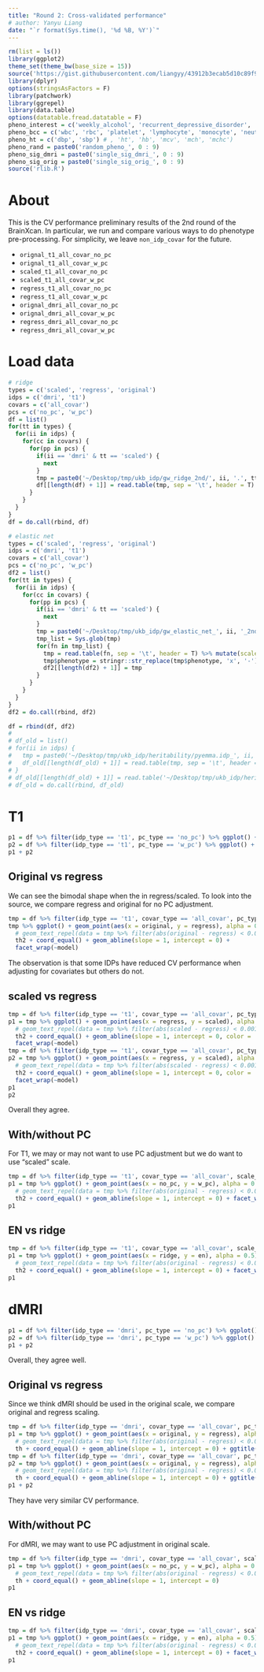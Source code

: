 ```yaml
---
title: "Round 2: Cross-validated performance"
# author: Yanyu Liang
date: "`r format(Sys.time(), '%d %B, %Y')`"
---
```


```r
rm(list = ls())
library(ggplot2)
theme_set(theme_bw(base_size = 15))
source('https://gist.githubusercontent.com/liangyy/43912b3ecab5d10c89f9d4b2669871c9/raw/3ca651cfa53ffccb8422f432561138a46e93710f/my_ggplot_theme.R')
library(dplyr)
options(stringsAsFactors = F)
library(patchwork)
library(ggrepel)
library(data.table)
options(datatable.fread.datatable = F)
pheno_interest = c('weekly_alcohol', 'recurrent_depressive_disorder', 'parent_depression', 'parent_AD', 'handedness', 'daily_coffee', 'daily_cigarettes')
pheno_bcc = c('wbc', 'rbc', 'platelet', 'lymphocyte', 'monocyte', 'neutrophil', 'eosinophil', 'basophil')
pheno_ht = c('dbp', 'sbp') # , 'ht', 'hb', 'mcv', 'mch', 'mchc')
pheno_rand = paste0('random_pheno_', 0 : 9)
pheno_sig_dmri = paste0('single_sig_dmri_', 0 : 9)
pheno_sig_orig = paste0('single_sig_orig_', 0 : 9)
source('rlib.R')
```

# About

This is the CV performance preliminary results of the 2nd round of the BrainXcan. 
In particular, we run and compare various ways to do phenotype pre-processing.
For simplicity, we leave `non_idp_covar` for the future.

* `orignal_t1_all_covar_no_pc`
* `orignal_t1_all_covar_w_pc`
* `scaled_t1_all_covar_no_pc`
* `scaled_t1_all_covar_w_pc`
* `regress_t1_all_covar_no_pc`
* `regress_t1_all_covar_w_pc`
* `orignal_dmri_all_covar_no_pc`
* `orignal_dmri_all_covar_w_pc`
* `regress_dmri_all_covar_no_pc`
* `regress_dmri_all_covar_w_pc`

# Load data

```r
# ridge
types = c('scaled', 'regress', 'original')
idps = c('dmri', 't1')
covars = c('all_covar')
pcs = c('no_pc', 'w_pc')
df = list()
for(tt in types) {
  for(ii in idps) {
    for(cc in covars) {
      for(pp in pcs) {
        if(ii == 'dmri' & tt == 'scaled') {
          next
        }
        tmp = paste0('~/Desktop/tmp/ukb_idp/gw_ridge_2nd/', ii, '.', tt, '.', cc, '.', pp, '.perf.tsv.gz')
        df[[length(df) + 1]] = read.table(tmp, sep = '\t', header = T) %>% mutate(scale_type = tt, idp_type = ii, pc_type = pp, covar_type = cc, model = 'ridge')
      }
    }
  }
}
df = do.call(rbind, df)

# elastic net
types = c('scaled', 'regress', 'original')
idps = c('dmri', 't1')
covars = c('all_covar')
pcs = c('no_pc', 'w_pc')
df2 = list()
for(tt in types) {
  for(ii in idps) {
    for(cc in covars) {
      for(pp in pcs) {
        if(ii == 'dmri' & tt == 'scaled') {
          next
        }
        tmp = paste0('~/Desktop/tmp/ukb_idp/gw_elastic_net_', ii, '_2nd/', ii, '.', tt, '.', cc, '.', pp, '/*tsv')
        tmp_list = Sys.glob(tmp)
        for(fn in tmp_list) {
          tmp = read.table(fn, sep = '\t', header = T) %>% mutate(scale_type = tt, idp_type = ii, pc_type = pp, covar_type = cc, model = 'en')
          tmp$phenotype = stringr::str_replace(tmp$phenotype, 'x', '-')
          df2[[length(df2) + 1]] = tmp
        }
      }
    }
  }
}
df2 = do.call(rbind, df2)

df = rbind(df, df2)
# 
# df_old = list()
# for(ii in idps) {
#   tmp = paste0('~/Desktop/tmp/ukb_idp/heritability/pyemma.idp_', ii, '.tsv.gz')
#   df_old[[length(df_old) + 1]] = read.table(tmp, sep = '\t', header = T) %>% mutate(idp_type = ii)
# }
# df_old[[length(df_old) + 1]] = read.table('~/Desktop/tmp/ukb_idp/heritability/pyemma.idp_original.tsv.gz', sep = '\t', header = T) %>% mutate(idp_type = 'original')
# df_old = do.call(rbind, df_old)
```

<!-- ```{r, fig.width=3, fig.height=3} -->
<!-- df_old %>% ggplot() + geom_histogram(aes(x = h2)) + facet_wrap( ~ idp_type, ncol = 1, scales = 'free_y') + ggtitle('Previous results') -->
<!-- ``` -->

# T1

```r
p1 = df %>% filter(idp_type == 't1', pc_type == 'no_pc') %>% ggplot() + geom_histogram(aes(x = Spearman)) + facet_grid(scale_type ~ model) + ggtitle('T1: no PC adjustment') + th2
p2 = df %>% filter(idp_type == 't1', pc_type == 'w_pc') %>% ggplot() + geom_histogram(aes(x = Spearman)) + facet_grid(scale_type ~ model) + ggtitle('T1: with PC adjustment') + th2
p1 + p2
```


## Original vs regress

We can see the bimodal shape when the in regress/scaled. 
To look into the source, we compare regress and original for no PC adjustment.

```r
tmp = df %>% filter(idp_type == 't1', covar_type == 'all_covar', pc_type == 'no_pc') %>% reshape2::dcast(phenotype + model ~ scale_type, value.var = 'Spearman')
tmp %>% ggplot() + geom_point(aes(x = original, y = regress), alpha = 0.5) + 
  # geom_text_repel(data = tmp %>% filter(abs(original - regress) < 0.001), aes(x = original, y = regress, label = phenotype), size = 3) + 
  th2 + coord_equal() + geom_abline(slope = 1, intercept = 0) +
  facet_wrap(~model)
```

The observation is that some IDPs have reduced CV performance when adjusting for covariates but others do not. 

<!-- ```{r, fig.width=4, fig.height=4} -->
<!-- tmp = inner_join(df_old %>% filter(idp_type == 'original'), df %>% filter(idp_type == 't1', covar_type == 'all_covar', scale_type == 'original', pc_type == 'no_pc'), by = 'phenotype', suffix = c('.old', '.new')) -->
<!-- tmp %>% ggplot() + geom_point(aes(x = h2.new, y = h2.old), alpha = 0.5) +  -->
<!--   geom_text_repel(data = tmp %>% filter(abs(h2.new - h2.old) < 0.001), aes(x = h2.old, y = h2.new, label = phenotype), size = 3) + -->
<!--   th + coord_equal() + geom_abline(slope = 1, intercept = 0) -->
<!-- ``` -->


## scaled vs regress

```r
tmp = df %>% filter(idp_type == 't1', covar_type == 'all_covar', pc_type == 'no_pc') %>% reshape2::dcast(phenotype + model ~ scale_type, value.var = 'Spearman')
p1 = tmp %>% ggplot() + geom_point(aes(x = regress, y = scaled), alpha = 0.5) + 
  # geom_text_repel(data = tmp %>% filter(abs(scaled - regress) < 0.001), aes(x = regress, y = scaled, label = phenotype), size = 3) + 
  th2 + coord_equal() + geom_abline(slope = 1, intercept = 0, color = 'gray') + ggtitle('no PC') +
  facet_wrap(~model)
tmp = df %>% filter(idp_type == 't1', covar_type == 'all_covar', pc_type == 'w_pc') %>% reshape2::dcast(phenotype + model ~ scale_type, value.var = 'Spearman')
p2 = tmp %>% ggplot() + geom_point(aes(x = regress, y = scaled), alpha = 0.5) + 
  # geom_text_repel(data = tmp %>% filter(abs(scaled - regress) < 0.001), aes(x = regress, y = scaled, label = phenotype), size = 3) + 
  th2 + coord_equal() + geom_abline(slope = 1, intercept = 0, color = 'gray') + ggtitle('with PC') +
  facet_wrap(~model)
p1
p2
```

Overall they agree.


## With/without PC

For T1, we may or may not want to use PC adjustment but we do want to use "scaled" scale.

```r
tmp = df %>% filter(idp_type == 't1', covar_type == 'all_covar', scale_type == 'scaled') %>% reshape2::dcast(phenotype + model ~ pc_type, value.var = 'Spearman')
p1 = tmp %>% ggplot() + geom_point(aes(x = no_pc, y = w_pc), alpha = 0.5) + 
  # geom_text_repel(data = tmp %>% filter(abs(original - regress) < 0.001), aes(x = original, y = regress, label = phenotype), size = 3) + 
  th2 + coord_equal() + geom_abline(slope = 1, intercept = 0) + facet_wrap(~ model)
p1
```

## EN vs ridge

```r
tmp = df %>% filter(idp_type == 't1', covar_type == 'all_covar', scale_type == 'scaled') %>% reshape2::dcast(phenotype + pc_type ~ model, value.var = 'Spearman')
p1 = tmp %>% ggplot() + geom_point(aes(x = ridge, y = en), alpha = 0.5) + 
  # geom_text_repel(data = tmp %>% filter(abs(original - regress) < 0.001), aes(x = original, y = regress, label = phenotype), size = 3) + 
  th2 + coord_equal() + geom_abline(slope = 1, intercept = 0) + facet_wrap(~ pc_type)
p1
```

# dMRI

```r
p1 = df %>% filter(idp_type == 'dmri', pc_type == 'no_pc') %>% ggplot() + geom_histogram(aes(x = Spearman)) + facet_grid(scale_type ~ model) + ggtitle('dMRI: no PC adjustment') + th2
p2 = df %>% filter(idp_type == 'dmri', pc_type == 'w_pc') %>% ggplot() + geom_histogram(aes(x = Spearman)) + facet_grid(scale_type ~ model) + ggtitle('dMRI: with PC adjustment') + th2
p1 + p2
```

Overall, they agree well.

<!-- ## Old vs new  -->

<!-- The `regress.all_covar.w_pc` matches best to the previous result. -->
<!-- They differ by whether to inverse normalize the residual of PCs or not.  -->

<!-- ```{r, fig.width=4, fig.height=4} -->
<!-- tmp = inner_join(df_old %>% filter(idp_type == 'dmri'), df %>% filter(idp_type == 'dmri', covar_type == 'all_covar', scale_type == 'regress', pc_type == 'w_pc'), by = 'phenotype', suffix = c('.old', '.new')) -->
<!-- tmp %>% ggplot() + geom_point(aes(x = h2.old, y = h2.new), alpha = 0.5) +  -->
<!--   # geom_text_repel(data = tmp %>% filter(abs(h2.new - h2.old) > 0.05), aes(x = h2.old, y = h2.new, label = phenotype), size = 3) +  -->
<!--   th + coord_equal() + geom_abline(slope = 1, intercept = 0) -->
<!-- ``` -->


## Original vs regress

Since we think dMRI should be used in the original scale, we compare original and regress scaling. 

```r
tmp = df %>% filter(idp_type == 'dmri', covar_type == 'all_covar', pc_type == 'no_pc') %>% reshape2::dcast(phenotype ~ scale_type, value.var = 'Spearman')
p1 = tmp %>% ggplot() + geom_point(aes(x = original, y = regress), alpha = 0.5) + 
  # geom_text_repel(data = tmp %>% filter(abs(original - regress) < 0.001), aes(x = original, y = regress, label = phenotype), size = 3) + 
  th + coord_equal() + geom_abline(slope = 1, intercept = 0) + ggtitle('no PC')
tmp = df %>% filter(idp_type == 'dmri', covar_type == 'all_covar', pc_type == 'w_pc') %>% reshape2::dcast(phenotype ~ scale_type, value.var = 'Spearman')
p2 = tmp %>% ggplot() + geom_point(aes(x = original, y = regress), alpha = 0.5) + 
  # geom_text_repel(data = tmp %>% filter(abs(original - regress) < 0.001), aes(x = original, y = regress, label = phenotype), size = 3) + 
  th + coord_equal() + geom_abline(slope = 1, intercept = 0) + ggtitle('with PC')
p1 + p2
```

They have very similar CV performance.

## With/without PC

For dMRI, we may want to use PC adjustment in original scale.

```r
tmp = df %>% filter(idp_type == 'dmri', covar_type == 'all_covar', scale_type == 'original') %>% reshape2::dcast(phenotype ~ pc_type, value.var = 'Spearman')
p1 = tmp %>% ggplot() + geom_point(aes(x = no_pc, y = w_pc), alpha = 0.5) + 
  # geom_text_repel(data = tmp %>% filter(abs(original - regress) < 0.001), aes(x = original, y = regress, label = phenotype), size = 3) + 
  th + coord_equal() + geom_abline(slope = 1, intercept = 0) 
p1
```


## EN vs ridge

```r
tmp = df %>% filter(idp_type == 'dmri', covar_type == 'all_covar', scale_type == 'original') %>% reshape2::dcast(phenotype + pc_type ~ model, value.var = 'Spearman')
p1 = tmp %>% ggplot() + geom_point(aes(x = ridge, y = en), alpha = 0.5) + 
  # geom_text_repel(data = tmp %>% filter(abs(original - regress) < 0.001), aes(x = original, y = regress, label = phenotype), size = 3) + 
  th2 + coord_equal() + geom_abline(slope = 1, intercept = 0) + facet_wrap(~ pc_type)
p1
```

